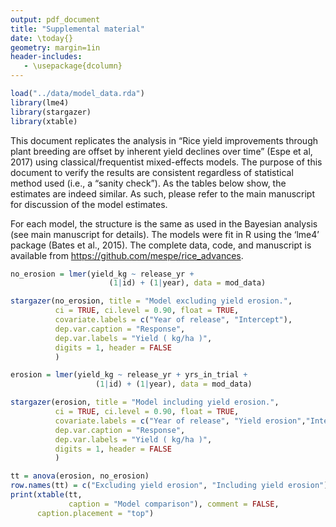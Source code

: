 ```yaml
---
output: pdf_document
title: "Supplemental material"
date: \today{}
geometry: margin=1in
header-includes:
   - \usepackage{dcolumn}
---
```



```r
load("../data/model_data.rda")
library(lme4)
library(stargazer)
library(xtable)
```

This document replicates the analysis in "Rice yield improvements
through plant breeding are offset by inherent yield declines over
time" (Espe et al, 2017) using classical/frequentist mixed-effects
models. The purpose of this document to verify the results are
consistent regardless of statistical method used (i.e., a "sanity
check"). As the tables below show, the estimates are indeed similar. As
such, please refer to the main manuscript for discussion of the model
estimates.

For each model, the structure is the same as used in the Bayesian
analysis (see main manuscript for details). The models were fit in R
using the 'lme4' package (Bates et al., 2015). The complete data,
code, and manuscript is available from
[https://github.com/mespe/rice_advances](https://github.com/mespe/rice_advances).

```r
no_erosion = lmer(yield_kg ~ release_yr +
                      (1|id) + (1|year), data = mod_data)

stargazer(no_erosion, title = "Model excluding yield erosion.",
          ci = TRUE, ci.level = 0.90, float = TRUE,
          covariate.labels = c("Year of release", "Intercept"),
          dep.var.caption = "Response",
          dep.var.labels = "Yield ( kg/ha )",
          digits = 1, header = FALSE
          )

```

```r
erosion = lmer(yield_kg ~ release_yr + yrs_in_trial +
                   (1|id) + (1|year), data = mod_data)

stargazer(erosion, title = "Model including yield erosion.",
          ci = TRUE, ci.level = 0.90, float = TRUE,
          covariate.labels = c("Year of release", "Yield erosion","Intercept"),
          dep.var.caption = "Response",
          dep.var.labels = "Yield ( kg/ha )",
          digits = 1, header = FALSE
          )
```

```r
tt = anova(erosion, no_erosion)
row.names(tt) = c("Excluding yield erosion", "Including yield erosion")
print(xtable(tt,
             caption = "Model comparison"), comment = FALSE,
      caption.placement = "top")

```

